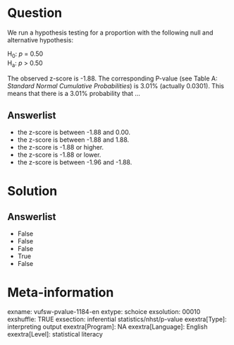 Question
========
We run a hypothesis testing for a proportion with the following null and
alternative hypothesis:  
  
H<sub>0</sub>: *p* = 0.50  
H<sub>a</sub>: *p *&gt; 0.50  
  
The observed z-score is -1.88. The corresponding P-value (see Table A:
*Standard Normal Cumulative Probabilities*) is 3.01% (actually 0.0301).
This means that there is a 3.01% probability that ...


Answerlist
----------
* the z-score is between -1.88 and 0.00.
* the z-score is between -1.88 and 1.88.
* the z-score is -1.88 or higher.
* the z-score is -1.88 or lower.
* the z-score is between -1.96 and -1.88.

Solution
========










Answerlist
----------
* False
* False
* False
* True
* False

Meta-information
================
exname: vufsw-pvalue-1184-en
extype: schoice
exsolution: 00010
exshuffle: TRUE
exsection: inferential statistics/nhst/p-value
exextra[Type]: interpreting output
exextra[Program]: NA
exextra[Language]: English
exextra[Level]: statistical literacy

